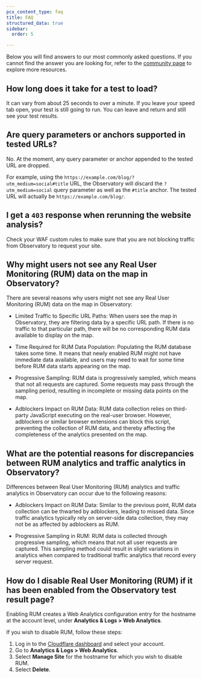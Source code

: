 ```yaml
---
pcx_content_type: faq
title: FAQ
structured_data: true
sidebar:
  order: 5

---
```



Below you will find answers to our most commonly asked questions. If you cannot find the answer you are looking for, refer to the [community page](https://community.cloudflare.com/c/website-application-performance/88) to explore more resources.

## How long does it take for a test to load?

It can vary from about 25 seconds to over a minute. If you leave your speed tab open, your test is still going to run. You can leave and return and still see your test results.



## Are query parameters or anchors supported in tested URLs?


No. At the moment, any query parameter or anchor appended to the tested URL are dropped.

For example, using the `https://example.com/blog/?utm_medium=social#title` URL, the Observatory will discard the `?utm_medium=social` query parameter as well as the `#title` anchor. The tested URL will actually be `https://example.com/blog/`.

## I get a `403` response when rerunning the website analysis?


Check your WAF custom rules to make sure that you are not blocking traffic from Observatory to request your site.

<Render file="user-agents" />


## Why might users not see any Real User Monitoring (RUM) data on the map in Observatory?

There are several reasons why users might not see any Real User Monitoring (RUM) data on the map in Observatory:

* Limited Traffic to Specific URL Paths: When users see the map in Observatory, they are filtering data by a specific URL path. If there is no traffic to that particular path, there will be no corresponding RUM data available to display on the map.

* Time Required for RUM Data Population: Populating the RUM database takes some time. It means that newly enabled RUM might not have immediate data available, and users may need to wait for some time before RUM data starts appearing on the map.

* Progressive Sampling: RUM data is progressively sampled, which means that not all requests are captured. Some requests may pass through the sampling period, resulting in incomplete or missing data points on the map.

* Adblockers Impact on RUM Data: RUM data collection relies on third-party JavaScript executing on the real-user browser. However, adblockers or similar browser extensions can block this script, preventing the collection of RUM data, and thereby affecting the completeness of the analytics presented on the map.


## What are the potential reasons for discrepancies between RUM analytics and traffic analytics in Observatory?

Differences between Real User Monitoring (RUM) analytics and traffic analytics in Observatory can occur due to the following reasons:

* Adblockers Impact on RUM Data: Similar to the previous point, RUM data collection can be thwarted by adblockers, leading to missed data. Since traffic analytics typically rely on server-side data collection, they may not be as affected by adblockers as RUM.

* Progressive Sampling in RUM: RUM data is collected through progressive sampling, which means that not all user requests are captured. This sampling method could result in slight variations in analytics when compared to traditional traffic analytics that record every server request.


## How do I disable Real User Monitoring (RUM) if it has been enabled from the Observatory test result page?

Enabling RUM creates a Web Analytics configuration entry for the hostname at the account level, under **Analytics & Logs > Web Analytics**.

If you wish to disable RUM, follow these steps:

1. Log in to the [Cloudflare dashboard](https://dash.cloudflare.com/login) and select your account.
2. Go to **Analytics & Logs > Web Analytics**.
3. Select **Manage Site** for the hostname for which you wish to disable RUM.
4. Select **Delete**.

